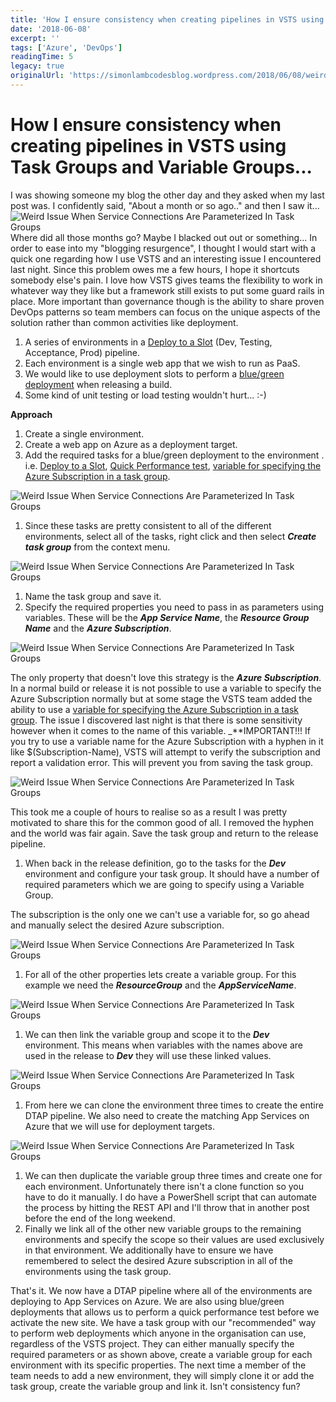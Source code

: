 ```yaml
---
title: 'How I ensure consistency when creating pipelines in VSTS using Task Groups and Variable Groups...'
date: '2018-06-08'
excerpt: ''
tags: ['Azure', 'DevOps']
readingTime: 5
legacy: true
originalUrl: 'https://simonlambcodesblog.wordpress.com/2018/06/08/weird-issue-when-service-connections-are-parameterized-in-task-groups/'
---
```


# How I ensure consistency when creating pipelines in VSTS using Task Groups and Variable Groups...

I was showing someone my blog the other day and they asked when my last post was. I confidently said, "About a month or so ago.." and then I saw it... ![Weird Issue When Service Connections Are Parameterized In Task Groups](/images/blog/weird-issue-when-service-connections-are-parameterized-in-task-groups-1758894583512.png) Where did all those months go? Maybe I blacked out out or something...
In order to ease into my "blogging resurgence", I thought I would start with a quick one regarding how I use VSTS and an interesting issue I encountered last night. Since this problem owes me a few hours, I hope it shortcuts somebody else's pain. I love how VSTS gives teams the flexibility to work in whatever way they like but a framework still exists to put some guard rails in place.
More important than governance though is the ability to share proven DevOps patterns so team members can focus on the unique aspects of the solution rather than common activities like deployment.

1.  A series of environments in a [Deploy to a Slot](https://en.wikipedia.org/wiki/Development,_testing,_acceptance_and_production) (Dev, Testing, Acceptance, Prod) pipeline.
2.  Each environment is a single web app that we wish to run as PaaS.
3.  We would like to use deployment slots to perform a [blue/green deployment](https://martinfowler.com/bliki/BlueGreenDeployment.html) when releasing a build.
4.  Some kind of unit testing or load testing wouldn't hurt... :-)

**Approach**

1.  Create a single environment.
2.  Create a web app on Azure as a deployment target.
3.  Add the required tasks for a blue/green deployment to the environment . i.e. [Deploy to a Slot](https://en.wikipedia.org/wiki/Development,_testing,_acceptance_and_production), [Quick Performance test](https://docs.microsoft.com/en-us/vsts/pipelines/tasks/test/cloud-based-web-performance-test?view=vsts), [variable for specifying the Azure Subscription in a task group](https://docs.microsoft.com/en-us/vsts/pipelines/tasks/deploy/azure-app-service-manage?view=vsts).

![Weird Issue When Service Connections Are Parameterized In Task Groups](/images/blog/weird-issue-when-service-connections-are-parameterized-in-task-groups-1758894583512.png)

1.  Since these tasks are pretty consistent to all of the different environments, select all of the tasks, right click and then select _**Create task group**_ from the context menu.

![Weird Issue When Service Connections Are Parameterized In Task Groups](/images/blog/weird-issue-when-service-connections-are-parameterized-in-task-groups-1758894583512.png)

1.  Name the task group and save it.
2.  Specify the required properties you need to pass in as parameters using variables. These will be the _**App Service Name**_, the _**Resource Group Name**_ and the **_Azure Subscription_**.

![Weird Issue When Service Connections Are Parameterized In Task Groups](/images/blog/weird-issue-when-service-connections-are-parameterized-in-task-groups-1758894583512.png)

The only property that doesn't love this strategy is the _**Azure Subscription**_. In a normal build or release it is not possible to use a variable to specify the Azure Subscription normally but at some stage the VSTS team added the ability to use a [variable for specifying the Azure Subscription in a task group](https://docs.microsoft.com/en-us/vsts/pipelines/tasks/deploy/azure-app-service-manage?view=vsts). The issue I discovered last night is that there is some sensitivity however when it comes to the name of this variable. \_\*\*IMPORTANT!!! If you try to use a variable name for the Azure Subscription with a hyphen in it like $(Subscription-Name), VSTS will attempt to verify the subscription and report a validation error.
This will prevent you from saving the task group.

![Weird Issue When Service Connections Are Parameterized In Task Groups](/images/blog/weird-issue-when-service-connections-are-parameterized-in-task-groups-1758894583512.png)

This took me a couple of hours to realise so as a result I was pretty motivated to share this for the common good of all. I removed the hyphen and the world was fair again. Save the task group and return to the release pipeline.

1.  When back in the release definition, go to the tasks for the _**Dev**_ environment and configure your task group. It should have a number of required parameters which we are going to specify using a Variable Group.

The subscription is the only one we can't use a variable for, so go ahead and manually select the desired Azure subscription.

![Weird Issue When Service Connections Are Parameterized In Task Groups](/images/blog/weird-issue-when-service-connections-are-parameterized-in-task-groups-1758894583512.png)

1.  For all of the other properties lets create a variable group. For this example we need the _**ResourceGroup**_ and the _**AppServiceName**_.

![Weird Issue When Service Connections Are Parameterized In Task Groups](/images/blog/weird-issue-when-service-connections-are-parameterized-in-task-groups-1758894583512.png)

1.  We can then link the variable group and scope it to the _**Dev**_ environment. This means when variables with the names above are used in the release to _**Dev**_ they will use these linked values.

![Weird Issue When Service Connections Are Parameterized In Task Groups](/images/blog/weird-issue-when-service-connections-are-parameterized-in-task-groups-1758894583512.png)

1.  From here we can clone the environment three times to create the entire DTAP pipeline. We also need to create the matching App Services on Azure that we will use for deployment targets.

![Weird Issue When Service Connections Are Parameterized In Task Groups](/images/blog/weird-issue-when-service-connections-are-parameterized-in-task-groups-1758894583512.png)

1.  We can then duplicate the variable group three times and create one for each environment. Unfortunately there isn't a clone function so you have to do it manually. I do have a PowerShell script that can automate the process by hitting the REST API and I'll throw that in another post before the end of the long weekend.
2.  Finally we link all of the other new variable groups to the remaining environments and specify the scope so their values are used exclusively in that environment. We additionally have to ensure we have remembered to select the desired Azure subscription in all of the environments using the task group.

That's it. We now have a DTAP pipeline where all of the environments are deploying to App Services on Azure. We are also using blue/green deployments that allows us to perform a quick performance test before we activate the new site. We have a task group with our "recommended" way to perform web deployments which anyone in the organisation can use, regardless of the VSTS project.
They can either manually specify the required parameters or as shown above, create a variable group for each environment with its specific properties. The next time a member of the team needs to add a new environment, they will simply clone it or add the task group, create the variable group and link it. Isn't consistency fun?
